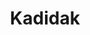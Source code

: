 ---
title: "Kadidak"
description: "Kadidak is a simple, yet powerful, static site generator written in Go."
image: {
    src: "https://cdn.auth0.com/blog/python3/python3.png",
    alt: "Python 3.5"
}
---
